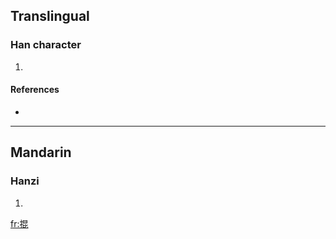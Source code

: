 ==Translingual==

===Han character===
{{Han char|rn=64|rad=手|as=08|sn=11|four=5601<sub>1</sub>|canj=手日心心 (QAPP)}}

# {{defn|Han|sort=手08}}

====References====
* {{Han ref|kx=0437.070|dkj=12249|hdz=31896.070|uh=638D|ud=25485|bh=D5A5|bd=54693}}

----

==Mandarin==

===Hanzi===
{{cmn-hanzi|pin=[[gǔn]] ([[gun3]])|wg=kun<sup>3</sup>}}

# {{defn|Mandarin|sort=手08}}

[[fr:掍]]